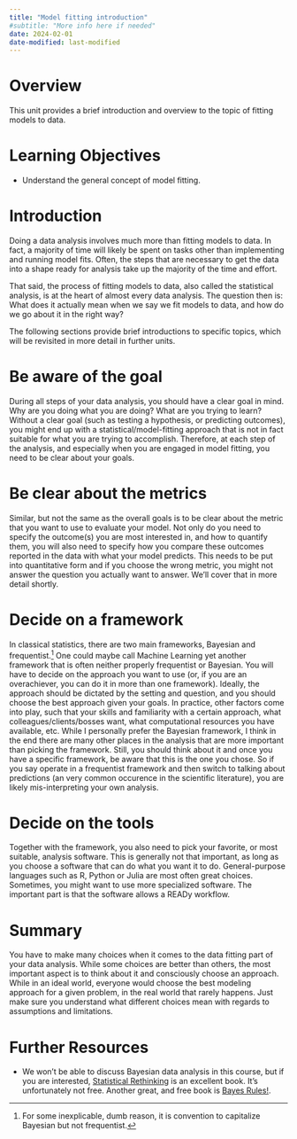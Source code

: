 ```yaml
---
title: "Model fitting introduction"
#subtitle: "More info here if needed"
date: 2024-02-01
date-modified: last-modified
---
```



# Overview
This unit provides a brief introduction and overview to the topic of fitting models to data.



# Learning Objectives

* Understand the general concept of model fitting.


# Introduction

Doing a data analysis involves much more than fitting models to data. In fact, a majority of time will likely be spent on tasks other than implementing and running model fits. Often, the steps that are necessary to get the data into a shape ready for analysis take up the majority of the time and effort.

That said, the process of fitting models to data, also called the statistical analysis, is at the heart of almost every data analysis. The question then is: What does it actually mean when we say we fit models to data, and how do we go about it in the right way?

The following sections provide brief introductions to specific topics, which will be revisited in more detail in further units.


# Be aware of the goal

During all steps of your data analysis, you should have a clear goal in mind. Why are you doing what you are doing? What are you trying to learn? Without a clear goal (such as testing a hypothesis, or predicting outcomes), you might end up with a statistical/model-fitting approach that is not in fact suitable for what you are trying to accomplish. Therefore, at each step of the analysis, and especially when you are engaged in model fitting, you need to be clear about your goals.


# Be clear about the metrics

Similar, but not the same as the overall goals is to be clear about the metric that you want to use to evaluate your model. Not only do you need to specify the outcome(s) you are most interested in, and how to quantify them, you will also need to specify how you compare these outcomes reported in the data with what your model predicts. This needs to be put into quantitative form and if you choose the wrong metric, you might not answer the question you actually want to answer. We'll cover that in more detail shortly.


# Decide on a framework

In classical statistics, there are two main frameworks, Bayesian and frequentist.[^1] One could maybe call Machine Learning yet another framework that is often neither properly frequentist or Bayesian. You will have to decide on the approach you want to use (or, if you are an overachiever, you can do it in more than one framework). Ideally, the approach should be dictated by the setting and question, and you should choose the best approach given your goals. In practice, other factors come into play, such that your skills and familiarity with a certain approach, what colleagues/clients/bosses want, what computational resources you have available, etc. While I personally prefer the Bayesian framework, I think in the end there are many other places in the analysis that are more important than picking the framework. Still, you should think about it and once you have a specific framework, be aware that this is the one you chose. So if you say operate in a frequentist framework and then switch to talking about predictions (an very common occurence in the scientific literature), you are likely mis-interpreting your own analysis.


[^1]: For some inexplicable, dumb reason, it is convention to capitalize Bayesian but not frequentist.


# Decide on the tools

Together with the framework, you also need to pick your favorite, or most suitable, analysis software. This is generally not that important, as long as you choose a software that can do what you want it to do. General-purpose languages such as R, Python or Julia are most often great choices. Sometimes, you might want to use more specialized software. The important part is that the software allows a READy workflow.



# Summary

You have to make many choices when it comes to the data fitting part of your data analysis. While some choices are better than others, the most important aspect is to think about it and consciously choose an approach. While in an ideal world, everyone would choose the best modeling approach for a given problem, in the real world that rarely happens. Just make sure you understand what different choices mean with regards to assumptions and limitations.



# Further Resources

* We won't be able to discuss Bayesian data analysis in this course, but if you are interested, [Statistical Rethinking](https://xcelab.net/rm/statistical-rethinking/) is an excellent book. It's unfortunately not free. Another great, and free book is [Bayes Rules!](https://www.bayesrulesbook.com/).